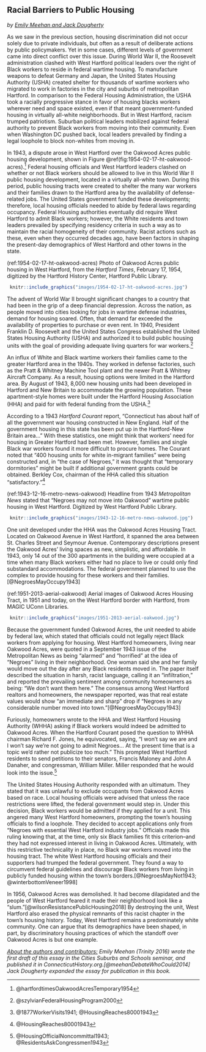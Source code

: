## Racial Barriers to Public Housing {- #public-housing}
*by [Emily Meehan and Jack Dougherty](authors.html)*

<!-- TODO - update and expand this introduction; add notes to Zotero -->

As we saw in the previous section, housing discrimination did not occur solely due to private individuals, but often as a result of deliberate actions by public policymakers. Yet in some cases, different levels of government came into direct conflict over this issue. During World War II, the Roosevelt administration clashed with West Hartford political leaders over the right of Black workers to reside in federal wartime housing. To manufacture weapons to defeat Germany and Japan, the United States Housing Authority (USHA) created shelter for thousands of wartime workers who migrated to work in factories in the city and suburbs of metropolitan Hartford. In comparison to the Federal Housing Administration, the USHA took a racially progressive stance in favor of housing blacks workers wherever need and space existed, even if that meant government-funded housing in virtually all-white neighborhoods. But in West Hartford, racism trumped patriotism. Suburban political leaders mobilized against federal authority to prevent Black workers from moving into their community. Even when Washington DC pushed back, local leaders prevailed by finding a legal loophole to block non-whites from moving in.

In 1943, a dispute arose in West Hartford over the Oakwood Acres public housing development, shown in Figure \@ref(fig:1954-02-17-ht-oakwood-acres).^[@hartfordtimesOakwoodAcresTemporary1954] Federal housing officials and West Hartford leaders clashed on whether or not Black workers should be allowed to live in this World War II public housing development, located in a virtually all-white town. During this period, public housing tracts were created to shelter the many war workers and their families drawn to the Hartford area by the availability of defense-related jobs. The United States government funded these developments; therefore, local housing officials needed to abide by federal laws regarding occupancy. Federal Housing authorities eventually did require West Hartford to admit Black workers; however, the White residents and town leaders prevailed by specifying residency criteria in such a way as to maintain the racial homogeneity of their community. Racist actions such as these, even when they occurred decades ago, have been factors in shaping the present-day demographics of West Hartford and other towns in the state.

(ref:1954-02-17-ht-oakwood-acres) Photo of Oakwood Acres public housing in West Hartford, from the *Hartford Times*, February 17, 1954, digitized by the Hartford History Center, Hartford Public Library.

```r
 knitr::include_graphics("images/1954-02-17-ht-oakwood-acres.jpg")
```

The advent of World War II brought significant changes to a country that had been in the grip of a deep financial depression. Across the nation, as people moved into cities looking for jobs in wartime defense industries, demand for housing soared. Often, that demand far exceeded the availability of properties to purchase or even rent. In 1940, President Franklin D. Roosevelt and the United States Congress established the United States Housing Authority (USHA) and authorized it to build public housing units with the goal of providing adequate living quarters for war workers.^[@szylvianFederalHousingProgram2000]

An influx of White and Black wartime workers their families came to the greater Hartford area in the 1940s. They worked in defense factories, such as the Pratt & Whitney Machine Tool plant and the newer Pratt & Whitney Aircraft Company. As a result, housing options were limited in the Hartford area. By August of 1943, 8,000 new housing units had been developed in Hartford and New Britain to accommodate the growing population. These apartment-style homes were built under the Hartford Housing Association (HHA) and paid for with federal funding from the USHA.^[@1877WorkerVisits1941; @HousingReaches80001943]

According to a 1943 *Hartford Courant* report, "Connecticut has about half of all the government war housing constructed in New England. Half of the government housing in this state has been put up in the Hartford-New Britain area..." With these statistics, one might think that workers' need for housing in Greater Hartford had been met. However, families and single Black war workers found it more difficult to procure homes. The Courant noted that "400 housing units for white in-migrant families" were being constructed and, in "the case of Negroes," it was thought that "temporary dormitories" might be built if additional government grants could be obtained. Berkley Cox, chairman of the HHA called this situation "satisfactory."^[@HousingReaches80001943]

<!-- TODO: rewrite above-below to integrate: as shown in Figure \@ref(fig:1943-12-16-metro-news-oakwood).^[@NegroesMayNot1943] -->

(ref:1943-12-16-metro-news-oakwood) Headline from 1943 *Metropolitan News* stated that "Negroes may not move into Oakwood" wartime public housing in West Hartford. Digitized by West Hartford Public Library.

```r
 knitr::include_graphics("images/1943-12-16-metro-news-oakwood.jpg")
```

One unit developed under the HHA was the Oakwood Acres Housing Tract. Located on Oakwood Avenue in West Hartford, it spanned the area between St. Charles Street and Seymour Avenue. Contemporary descriptions present the Oakwood Acres' living spaces as new, simplistic, and affordable. In 1943, only 14 out of the 300 apartments in the building were occupied at a time when many Black workers either had no place to live or could only find substandard accommodations. The federal government planned to use the complex to provide housing for these workers and their families.[@NegroesMayOccupy1943]

<!-- TODO: rewrite above-below to integrate: as shown in Figure \@ref(fig:1951-2013-aerial-oakwood).^[TODO: add footnote] -->

(ref:1951-2013-aerial-oakwood) Aerial images of Oakwood Acres Housing Tract, in 1951 and today, on the West Hartford border with Hartford, from MAGIC UConn Libraries.

```r
 knitr::include_graphics("images/1951-2013-aerial-oakwood.jpg")
```

Because the government funded Oakwood Acres, the unit needed to abide by federal law, which stated that officials could not legally reject Black workers from applying for housing. West Hartford homeowners, living near Oakwood Acres, were quoted in a September 1943 issue of the Metropolitan News as being "alarmed" and "horrified" at the idea of "Negroes" living in their neighborhood. One woman said she and her family would move out the day after any Black residents moved in. The paper itself described the situation in harsh, racist language, calling it an "infiltration," and reported the prevailing sentiment among community homeowners as being: "We don't want them here." The consensus among West Hartford realtors and homeowners, the newspaper reported, was that real estate values would show "an immediate and sharp" drop if "Negroes in any considerable number moved into town."[@NegroesMayOccupy1943]

Furiously, homeowners wrote to the HHA and West Hartford Housing Authority (WHHA) asking if Black workers would indeed be admitted to Oakwood Acres. When the Hartford Courant posed the question to WHHA chairman Richard F. Jones, he equivocated, saying, "I won't say we are and I won't say we're not going to admit Negroes... At the present time that is a topic we'd rather not publicize too much." This prompted West Hartford residents to send petitions to their senators, Francis Maloney and John A Danaher, and congressman, William Miller. Miller responded that he would look into the issue.^[@HousingOfficialNoncommittal1943; @ResidentsAskCongressmen1943]

The United States Housing Authority responded with an ultimatum. They stated that it was unlawful to exclude occupants from Oakwood Acres based on race. Local housing officials were advised that unless the race restrictions were lifted, the federal government would step in. Under this decision, Black workers would be admitted if they applied for a unit. This angered many West Hartford homeowners, prompting the town's housing officials to find a loophole. They decided to accept applications only from "Negroes with essential West Hartford industry jobs." Officials made this ruling knowing that, at the time, only six Black families fit this criterion--and they had not expressed interest in living in Oakwood Acres. Ultimately, with this restrictive technicality in place, no Black war workers moved into the housing tract. The white West Hartford housing officials and their supporters had trumped the federal government. They found a way to circumvent federal guidelines and discourage Black workers from living in publicly funded housing within the town's borders.[@NegroesMayNot1943; @winterbottomVeneer1998]

In 1956, Oakwood Acres was demolished. It had become dilapidated and the people of West Hartford feared it made their neighborhood look like a "slum."[@wilsonResistancePublicHousing2018] By destroying the unit, West Hartford also erased the physical remnants of this racist chapter in the town's housing history. Today, West Hartford remains a predominately white community. One can argue that its demographics have been shaped, in part, by discriminatory housing practices of which the standoff over Oakwood Acres is but one example.

*[About the authors and contributors:](authors.html) Emily Meehan (Trinity 2016) wrote the first draft of this essay in the Cities Suburbs and Schools seminar, and published it in ConnecticutHistory.org.[@meehanDebateWhoCould2014] Jack Dougherty expanded the essay for publication in this book.*
